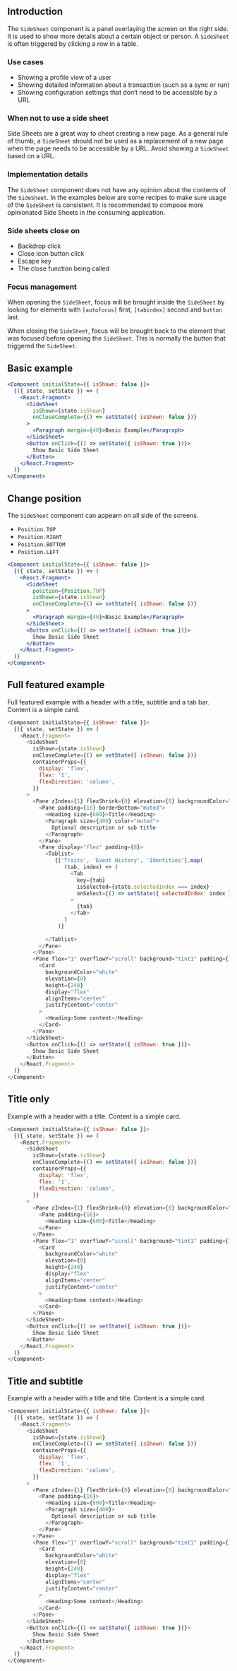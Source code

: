 
## Introduction

The `SideSheet` component is a panel overlaying the screen on the right side.
It is used to show more details about a certain object or person.
A `SideSheet` is often triggered by clicking a row in a table.

### Use cases

* Showing a profile view of a user
* Showing detailed information about a transaction (such as a sync or run)
* Showing configuration settings that don‘t need to be accessible by a URL

### When not to use a side sheet

Side Sheets are a great way to cheat creating a new page.
As a general rule of thumb, a `SideSheet` should not be used as a replacement
of a new page when the page needs to be accessible by a URL.
Avoid showing a `SideSheet` based on a URL.

### Implementation details

The `SideSheet` component does not have any opinion about the contents of the `SideSheet`.
In the examples below are some recipes to make sure usage of the `SideSheet` is consistent.
It is recommended to compose more opinionated Side Sheets in the consuming application.

### Side sheets close on

* Backdrop click
* Close icon button click
* Escape key
* The close function being called

### Focus management

When opening the `SideSheet`, focus will be brought inside the `SideSheet` by looking for elements with `[autofocus]` first, `[tabindex]` second and `button` last.

When closing the `SideSheet`, focus will be brought back to the element that was focused before opening the `SideSheet`.
This is normally the button that triggered the `SideSheet`.

## Basic example

```jsx
<Component initialState={{ isShown: false }}>
  {({ state, setState }) => (
    <React.Fragment>
      <SideSheet
        isShown={state.isShown}
        onCloseComplete={() => setState({ isShown: false })}
      >
        <Paragraph margin={40}>Basic Example</Paragraph>
      </SideSheet>
      <Button onClick={() => setState({ isShown: true })}>
        Show Basic Side Sheet
      </Button>
    </React.Fragment>
  )}
</Component>
```

## Change position

The `SideSheet` component can appearn on all side of the screens.

* `Position.TOP`
* `Position.RIGHT`
* `Position.BOTTOM`
* `Position.LEFT`

```jsx
<Component initialState={{ isShown: false }}>
  {({ state, setState }) => (
    <React.Fragment>
      <SideSheet
        position={Position.TOP}
        isShown={state.isShown}
        onCloseComplete={() => setState({ isShown: false })}
      >
        <Paragraph margin={40}>Basic Example</Paragraph>
      </SideSheet>
      <Button onClick={() => setState({ isShown: true })}>
        Show Basic Side Sheet
      </Button>
    </React.Fragment>
  )}
</Component>
```

## Full featured example

Full featured example with a header with a title, subtitle and a tab bar.
Content is a simple card.

```js
<Component initialState={{ isShown: false }}>
  {({ state, setState }) => (
    <React.Fragment>
      <SideSheet
        isShown={state.isShown}
        onCloseComplete={() => setState({ isShown: false })}
        containerProps={{
          display: 'flex',
          flex: '1',
          flexDirection: 'column',
        }}
      >
        <Pane zIndex={1} flexShrink={0} elevation={0} backgroundColor="white">
          <Pane padding={16} borderBottom="muted">
            <Heading size={600}>Title</Heading>
            <Paragraph size={400} color="muted">
              Optional description or sub title
            </Paragraph>
          </Pane>
          <Pane display="flex" padding={8}>
            <Tablist>
               {['Traits', 'Event History', 'Identities'].map(
                  (tab, index) => (
                    <Tab
                      key={tab}
                      isSelected={state.selectedIndex === index}
                      onSelect={() => setState({ selectedIndex: index })}
                    >
                      {tab}
                    </Tab>
                  )
                )}
              
            </Tablist>
          </Pane>
        </Pane>
        <Pane flex="1" overflowY="scroll" background="tint1" padding={16}>
          <Card
            backgroundColor="white"
            elevation={0}
            height={240}
            display="flex"
            alignItems="center"
            justifyContent="center"
          >
            <Heading>Some content</Heading>
          </Card>
        </Pane>
      </SideSheet>
      <Button onClick={() => setState({ isShown: true })}>
        Show Basic Side Sheet
      </Button>
    </React.Fragment>
  )}
</Component>
```

## Title only

Example with a header with a title. Content is a simple card.

```js
<Component initialState={{ isShown: false }}>
  {({ state, setState }) => (
    <React.Fragment>
      <SideSheet
        isShown={state.isShown}
        onCloseComplete={() => setState({ isShown: false })}
        containerProps={{
          display: 'flex',
          flex: '1',
          flexDirection: 'column',
        }}
      >
        <Pane zIndex={1} flexShrink={0} elevation={0} backgroundColor="white">
          <Pane padding={16}>
            <Heading size={600}>Title</Heading>
          </Pane>
        </Pane>
        <Pane flex="1" overflowY="scroll" background="tint1" padding={16}>
          <Card
            backgroundColor="white"
            elevation={0}
            height={240}
            display="flex"
            alignItems="center"
            justifyContent="center"
          >
            <Heading>Some content</Heading>
          </Card>
        </Pane>
      </SideSheet>
      <Button onClick={() => setState({ isShown: true })}>
        Show Basic Side Sheet
      </Button>
    </React.Fragment>
  )}
</Component>
```

## Title and subtitle

Example with a header with a title and title. Content is a simple card.

```js
<Component initialState={{ isShown: false }}>
  {({ state, setState }) => (
    <React.Fragment>
      <SideSheet
        isShown={state.isShown}
        onCloseComplete={() => setState({ isShown: false })}
        containerProps={{
          display: 'flex',
          flex: '1',
          flexDirection: 'column',
        }}
      >
        <Pane zIndex={1} flexShrink={0} elevation={0} backgroundColor="white">
          <Pane padding={16}>
            <Heading size={600}>Title</Heading>
            <Paragraph size={400}>
              Optional description or sub title
            </Paragraph>
          </Pane>
        </Pane>
        <Pane flex="1" overflowY="scroll" background="tint1" padding={16}>
          <Card
            backgroundColor="white"
            elevation={0}
            height={240}
            display="flex"
            alignItems="center"
            justifyContent="center"
          >
            <Heading>Some content</Heading>
          </Card>
        </Pane>
      </SideSheet>
      <Button onClick={() => setState({ isShown: true })}>
        Show Basic Side Sheet
      </Button>
    </React.Fragment>
  )}
</Component>
```

<PropsTable of="SideSheet" />